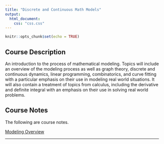 ```yaml
---
title: "Discrete and Continuous Math Models"
output:
  html_document:
    css: "css.css"
---
```


```r
knitr::opts_chunk$set(echo = TRUE)
```

## Course Description

An introduction to the process of mathematical modeling. Topics will include an overview of the modeling process as well as graph theory, discrete and continuous dynamics, linear programming, combinatorics, and curve fitting with a particular emphasis on their use in modeling real world situations. It will also contain a treatment of topics from calculus, including the derivative and definite integral with an emphasis on their use in solving real world problems.


## Course Notes

The following are course notes.

[Modeling Overview](https://asulearn.appstate.edu/pluginfile.php/3148608/mod_resource/content/1/ModelingOverview.pdf)


__________
